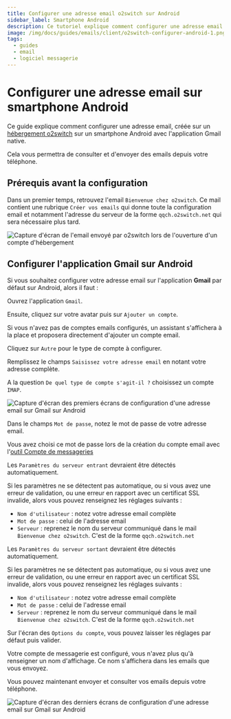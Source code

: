 ```yaml
---
title: Configurer une adresse email o2switch sur Android
sidebar_label: Smartphone Android
description: Ce tutoriel explique comment configurer une adresse email o2switch sur un téléphone Android
image: /img/docs/guides/emails/client/o2switch-configurer-android-1.png
tags:
  - guides
  - email
  - logiciel messagerie
---
```


# Configurer une adresse email sur smartphone Android

Ce guide explique comment configurer une adresse email, créée sur un [hébergement
o2switch](https://www.o2switch.fr/hebergement-illimite/) sur un smartphone Android avec l'application Gmail native.

Cela vous permettra de consulter et d'envoyer des emails depuis votre téléphone.


## Prérequis avant la configuration


Dans un premier temps, retrouvez l'email `Bienvenue chez o2switch`. Ce mail contient une rubrique `Créer vos emails` qui
donne toute la configuration email et notamment l'adresse du serveur de la forme `qqch.o2switch.net` qui sera nécessaire
plus tard.

<Image
    src="/img/docs/guides/emails/client/mail-bienvenue-configuration.png"
    title="Le mail Bienvenue chez o2switch contient toute la configuration à utiliser pour les emails"
    caption="Le mail bienvenue chez o2switch contient la configuration à utiliser"
    alt="Capture d'écran de l'email envoyé par o2switch lors de l'ouverture d'un compte d'hébergement"
/>

## Configurer l'application Gmail sur Android

Si vous souhaitez configurer votre adresse email sur l'application  **Gmail** par défaut sur Android, alors il faut :

<Badge text="1" type="danger" /> Ouvrez l'application `Gmail`. 

<Badge text="2" type="danger" /> Ensuite, cliquez sur votre avatar puis sur `Ajouter un compte`.

Si vous n'avez pas de comptes emails configurés, un assistant s'affichera à la place et proposera directement d'ajouter
un compte email.

<Badge text="3" type="danger" /> Cliquez sur `Autre` pour le type de compte à configurer.

<Badge text="4" type="danger" /> Remplissez le champs `Saisissez votre adresse email` en notant votre adresse complète.

<Badge text="5" type="danger" /> A la question `De quel type de compte s'agit-il ?` choisissez un compte `IMAP`.

<Image
    src="/img/docs/guides/emails/client/o2switch-configurer-android-1.png"
    title="Première étape de la configuration d'une adresse email sur Gmail sur Android"
    caption="Première étape dans la configuration de l'adresse email o2switch sur Gmail sur Android"
    alt="Capture d'écran des premiers écrans de configuration d'une adresse email sur Gmail sur Android"
/>

<Badge text="6" type="danger" /> Dans le champs `Mot de passe`, notez le mot de passe de votre adresse email.

Vous avez choisi ce mot de passe lors de la création du compte email avec l'[outil Compte de
messageries](/cpanel/emails/adresse-email)

<Badge text="7" type="danger" /> Les `Paramètres du serveur entrant` devraient être détectés automatiquement. 

Si les paramètres ne se détectent pas automatique, ou si vous avez une erreur de validation, ou une erreur en rapport
avec un certificat SSL invalide, alors vous pouvez renseignez les réglages suivants : 
- `Nom d'utilisateur` : notez votre adresse email complète 
- `Mot de passe` : celui de l'adresse email
- `Serveur` : reprenez le nom du serveur communiqué dans le mail `Bienvenue chez o2switch`. C'est de la forme 
`qqch.o2switch.net`

<Badge text="8" type="danger" /> Les `Paramètres du serveur sortant` devraient être détectés automatiquement. 

Si les paramètres ne se détectent pas automatique, ou si vous avez une erreur de validation, ou une erreur en rapport
avec un certificat SSL invalide, alors vous pouvez renseignez les réglages suivants : 
- `Nom d'utilisateur` : notez votre adresse email complète 
- `Mot de passe` : celui de l'adresse email
- `Serveur` : reprenez le nom du serveur communiqué dans le mail `Bienvenue chez o2switch`. C'est de la forme 
`qqch.o2switch.net`

<Badge text="9" type="danger" /> Sur l'écran des `Options du compte`, vous pouvez laisser les réglages par défaut
puis valider. 

<Badge text="10" type="danger" /> Votre compte de messagerie est configuré, vous n'avez plus qu'à renseigner un 
nom d'affichage. Ce nom s'affichera dans les emails que vous envoyez. 

Vous pouvez maintenant envoyer et consulter vos emails depuis votre téléphone. 

<Image
    src="/img/docs/guides/emails/client/o2switch-configurer-android-2.png"
    title="Dernière étape de la configuration d'une adresse email sur Gmail sur Android"
    caption="Dernière étape dans la configuration de l'adresse email o2switch sur Gmail sur Android"
    alt="Capture d'écran des derniers écrans de configuration d'une adresse email sur Gmail sur Android"
/>